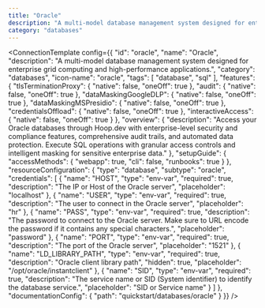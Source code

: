 ```yaml
---
title: "Oracle"
description: "A multi-model database management system designed for enterprise grid computing and high-performance applications."
category: "databases"
---
```



<ConnectionTemplate config={{
  "id": "oracle",
  "name": "Oracle",
  "description": "A multi-model database management system designed for enterprise grid computing and high-performance applications.",
  "category": "databases",
  "icon-name": "oracle",
  "tags": [
    "database",
    "sql"
  ],
  "features": {
    "tlsTerminationProxy": {
      "native": false,
      "oneOff": true
    },
    "audit": {
      "native": false,
      "oneOff": true
    },
    "dataMaskingGoogleDLP": {
      "native": false,
      "oneOff": true
    },
    "dataMaskingMSPresidio": {
      "native": false,
      "oneOff": true
    },
    "credentialsOffload": {
      "native": false,
      "oneOff": true
    },
    "interactiveAccess": {
      "native": false,
      "oneOff": true
    }
  },
  "overview": {
    "description": "Access your Oracle databases through Hoop.dev with enterprise-level security and compliance features, comprehensive audit trails, and automated data protection. Execute SQL operations with granular access controls and intelligent masking for sensitive enterprise data."
  },
  "setupGuide": {
    "accessMethods": {
      "webapp": true,
      "cli": false,
      "runbooks": true
    }
  },
  "resourceConfiguration": {
    "type": "database",
    "subtype": "oracle",
    "credentials": [
      {
        "name": "HOST",
        "type": "env-var",
        "required": true,
        "description": "The IP or Host of the Oracle server",
        "placeholder": "localhost"
      },
      {
        "name": "USER",
        "type": "env-var",
        "required": true,
        "description": "The user to connect in the Oracle server",
        "placeholder": "hr"
      },
      {
        "name": "PASS",
        "type": "env-var",
        "required": true,
        "description": "The password to connect to the Oracle server. Make sure to URL encode the password if it contains any special characters.",
        "placeholder": "password"
      },
      {
        "name": "PORT",
        "type": "env-var",
        "required": true,
        "description": "The port of the Oracle server",
        "placeholder": "1521"
      },
      {
        "name": "LD_LIBRARY_PATH",
        "type": "env-var",
        "required": true,
        "description": "Oracle client library path",
        "hidden": true,
        "placeholder": "/opt/oracle/instantclient"
      },
      {
        "name": "SID",
        "type": "env-var",
        "required": true,
        "description": "The service name or SID (System identifier) to identify the database service.",
        "placeholder": "SID or Service name"
      }
    ]
  },
  "documentationConfig": {
    "path": "quickstart/databases/oracle"
  }
}} />


